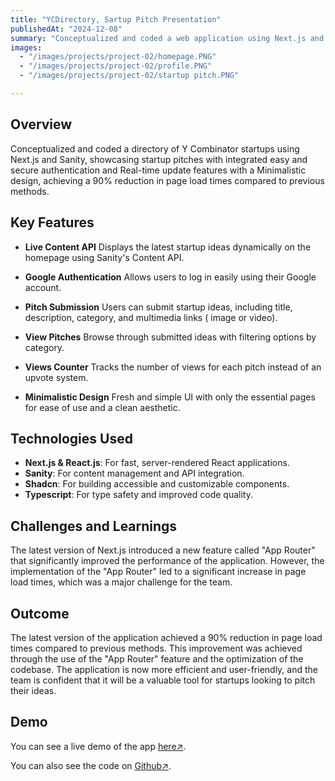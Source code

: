 ```yaml
---
title: "YCDirectory, Sartup Pitch Presentation"
publishedAt: "2024-12-08"
summary: "Conceptualized and coded a web application using Next.js and Sanity, showcasing startup pitches."
images:
  - "/images/projects/project-02/homepage.PNG"
  - "/images/projects/project-02/profile.PNG"
  - "/images/projects/project-02/startup pitch.PNG"

---
```


## Overview

Conceptualized and coded a directory of Y Combinator startups using Next.js and Sanity, showcasing startup pitches with integrated
easy and secure authentication and Real-time update features with a Minimalistic design, achieving a 90% reduction in page load times compared to previous methods.

## Key Features

- **Live Content API** Displays the latest startup ideas dynamically on the homepage using Sanity's Content API.

- **Google Authentication** Allows users to log in easily using their Google account.

- **Pitch Submission** Users can submit startup ideas, including title, description, category, and multimedia links ( image or video).

- **View Pitches** Browse through submitted ideas with filtering options by category.

- **Views Counter** Tracks the number of views for each pitch instead of an upvote system.

- **Minimalistic Design** Fresh and simple UI with only the essential pages for ease of use and a clean aesthetic.

## Technologies Used

- **Next.js & React.js**: For fast, server-rendered React applications.
- **Sanity**: For content management and API integration.
- **Shadcn**: For building accessible and customizable components.
- **Typescript**: For type safety and improved code quality.

## Challenges and Learnings

The latest version of Next.js introduced a new feature called "App Router" that significantly improved the performance of the application. However, the implementation of the "App Router" led to a significant increase in page load times, which was a major challenge for the team.

## Outcome

The latest version of the application achieved a 90% reduction in page load times compared to previous methods. This improvement was achieved through the use of the "App Router" feature and the optimization of the codebase. The application is now more efficient and user-friendly, and the team is confident that it will be a valuable tool for startups looking to pitch their ideas.

## Demo

You can see a live demo of the app [here↗️](https://yc-directoryme.netlify.app/).

You can also see the code on [Github↗️](https://github.com/MalseBot/yc_directory).